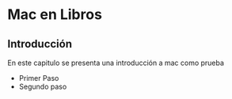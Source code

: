 # Mac en Libros

## Introducción

En este capitulo se presenta una introducción a mac como prueba

  * Primer Paso
  * Segundo paso
